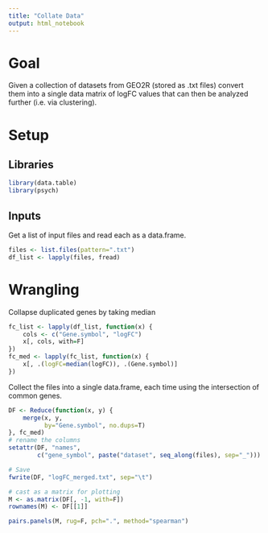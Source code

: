 ```yaml
---
title: "Collate Data"
output: html_notebook
---
```


# Goal 

Given a collection of datasets from GEO2R (stored as .txt files) convert them into a single data matrix of logFC values that can then be analyzed further (i.e. via clustering).

# Setup

## Libraries
```r
library(data.table)
library(psych)
```

## Inputs

Get a list of input files and read each as a data.frame.
```r
files <- list.files(pattern=".txt")
df_list <- lapply(files, fread)
```

# Wrangling

Collapse duplicated genes by taking median
```r
fc_list <- lapply(df_list, function(x) {
    cols <- c("Gene.symbol", "logFC")
    x[, cols, with=F]
})
fc_med <- lapply(fc_list, function(x) {
    x[, .(logFC=median(logFC)), .(Gene.symbol)]
})
```


Collect the files into a single data.frame, each time using the intersection of common genes.
```r
DF <- Reduce(function(x, y) {
    merge(x, y,
          by="Gene.symbol", no.dups=T)
}, fc_med)
# rename the columns
setattr(DF, "names",
        c("gene_symbol", paste("dataset", seq_along(files), sep="_")))
```

```r
# Save
fwrite(DF, "logFC_merged.txt", sep="\t")
```

```r
# cast as a matrix for plotting
M <- as.matrix(DF[, -1, with=F])
rownames(M) <- DF[[1]]
```

```r
pairs.panels(M, rug=F, pch=".", method="spearman")
```


